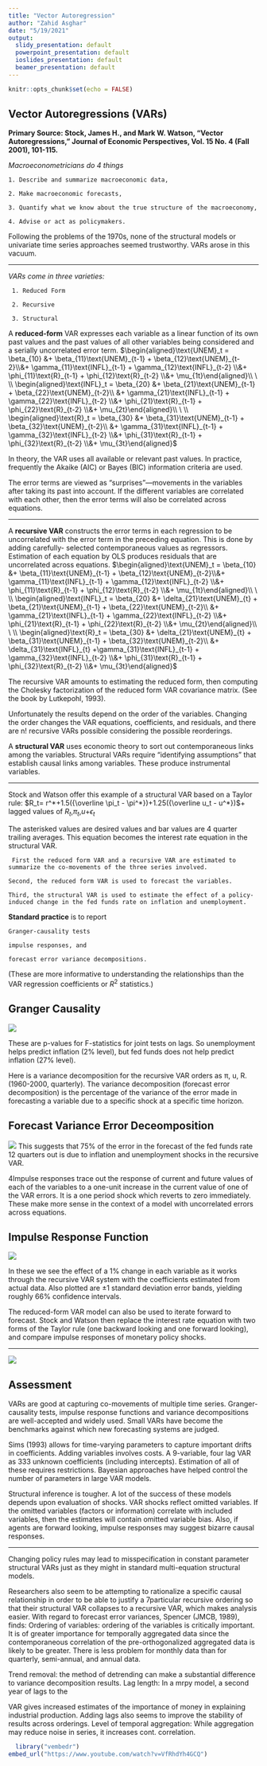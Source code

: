 ```yaml
---
title: "Vector Autoregression"
author: "Zahid Asghar"
date: "5/19/2021"
output:
  slidy_presentation: default
  powerpoint_presentation: default
  ioslides_presentation: default
  beamer_presentation: default
---
```


```r
knitr::opts_chunk$set(echo = FALSE)
```

## Vector Autoregressions (VARs)
 
**Primary Source: Stock, James H., and Mark W. Watson, “Vector Autoregressions,” Journal of Economic Perspectives, Vol. 15 No. 4 (Fall 2001), 101-115.**

_Macroeconometricians do 4 things_ 

    1. Describe and summarize macroeconomic data, 

    2. Make macroeconomic forecasts,  

    3. Quantify what we know about the true structure of the macroeconomy, 

    4. Advise or act as policymakers. 

   Following the problems of the 1970s, none of the structural models or univariate time series approaches seemed trustworthy. VARs arose in this vacuum. 

 ***
  
_VARs come in three varieties:_ 

     1. Reduced Form 

     2. Recursive 

     3. Structural 

  A __reduced-form__ VAR expresses each variable as a linear function of its own past values and the past values of all other variables being considered and a serially uncorrelated error term.
  $\begin{aligned}\text{UNEM}_t = \beta_{10} &+ \beta_{11}\text{UNEM}_{t-1} + \beta_{12}\text{UNEM}_{t-2}\\&+ \gamma_{11}\text{INFL}_{t-1} + \gamma_{12}\text{INFL}_{t-2} \\&+ \phi_{11}\text{R}_{t-1} + \phi_{12}\text{R}_{t-2} \\&+ \mu_{1t}\end{aligned}\\ \ \\ \begin{aligned}\text{INFL}_t = \beta_{20} &+ \beta_{21}\text{UNEM}_{t-1} + \beta_{22}\text{UNEM}_{t-2}\\ &+ \gamma_{21}\text{INFL}_{t-1} + \gamma_{22}\text{INFL}_{t-2} \\&+ \phi_{21}\text{R}_{t-1} + \phi_{22}\text{R}_{t-2} \\&+ \mu_{2t}\end{aligned}\\ \ \\ \begin{aligned}\text{R}_t = \beta_{30} &+ \beta_{31}\text{UNEM}_{t-1} + \beta_{32}\text{UNEM}_{t-2}\\ &+ \gamma_{31}\text{INFL}_{t-1} + \gamma_{32}\text{INFL}_{t-2} \\&+ \phi_{31}\text{R}_{t-1} + \phi_{32}\text{R}_{t-2} \\&+ \mu_{3t}\end{aligned}$
  
  
  In theory, the VAR uses all available or relevant past values. In practice, frequently the Akaike (AIC) or Bayes (BIC) information criteria are used. 
  
  The error terms are viewed as “surprises”—movements in the variables after taking its past into account. If the different variables are correlated with each other, then the error terms will also be correlated across equations. 
  
  ***
  A __recursive VAR__ constructs the error terms in each regression to be uncorrelated with the error term in the preceding equation. This is done by adding carefully- selected contemporaneous values as regressors. Estimation of each equation by OLS produces residuals that are uncorrelated across equations. 
  $\begin{aligned}\text{UNEM}_t = \beta_{10} &+ \beta_{11}\text{UNEM}_{t-1} + \beta_{12}\text{UNEM}_{t-2}\\&+ \gamma_{11}\text{INFL}_{t-1} + \gamma_{12}\text{INFL}_{t-2} \\&+ \phi_{11}\text{R}_{t-1} + \phi_{12}\text{R}_{t-2} \\&+ \mu_{1t}\end{aligned}\\ \ \\ \begin{aligned}\text{INFL}_t = \beta_{20} &+ \delta_{21}\text{UNEM}_{t} + \beta_{21}\text{UNEM}_{t-1} + \beta_{22}\text{UNEM}_{t-2}\\ &+ \gamma_{21}\text{INFL}_{t-1} + \gamma_{22}\text{INFL}_{t-2} \\&+ \phi_{21}\text{R}_{t-1} + \phi_{22}\text{R}_{t-2} \\&+ \mu_{2t}\end{aligned}\\ \ \\ \begin{aligned}\text{R}_t = \beta_{30} &+ \delta_{21}\text{UNEM}_{t} + \beta_{31}\text{UNEM}_{t-1} + \beta_{32}\text{UNEM}_{t-2}\\ &+ \delta_{31}\text{INFL}_{t} +\gamma_{31}\text{INFL}_{t-1} + \gamma_{32}\text{INFL}_{t-2} \\&+ \phi_{31}\text{R}_{t-1} + \phi_{32}\text{R}_{t-2} \\&+ \mu_{3t}\end{aligned}$
  
  The recursive VAR amounts to estimating the reduced form, then computing the Cholesky factorization of the reduced form VAR covariance matrix. (See the book by 
Lutkepohl, 1993). 

  Unfortunately the results depend on the order of the variables. Changing the order changes the VAR equations, coefficients, and residuals, and there are n! recursive VARs possible considering the possible reorderings. 
  
  A __structural VAR__ uses economic theory to sort out contemporaneous links among the variables. Structural VARs require “identifying assumptions” that establish causal links among variables. These produce instrumental variables.
  
  ***
  
  Stock and Watson offer this example of a structural VAR 
based on a Taylor rule: 
$R_t= r^*+1.5({\overline \pi_t - \pi^*})+1.25({\overline u_t - u^*})$+ lagged values of $R_t$,$\pi_t$,_u_+$\epsilon_t$ 

The asterisked values are desired values and bar values are 4 quarter trailing averages. This equation becomes the  interest rate equation in the structural VAR. 

     First the reduced form VAR and a recursive VAR are estimated to summarize the co-movements of the three series involved. 
  
    Second, the reduced form VAR is used to forecast the variables. 
  
    Third, the structural VAR is used to estimate the effect of a policy-induced change in the fed funds rate on inflation and unemployment. 
  
  __Standard practice__ is to report 
  
    Granger-causality tests
    
    impulse responses, and 
    
    forecast error variance decompositions. 
    
(These are more informative to understanding the relationships than the VAR regression coefficients or $R^2$  statistics.)

## Granger Causality
 
![](/R_git/granger.png)

  These are p-values for F-statistics for joint tests on lags. So unemployment helps predict inflation (2% level), but fed funds does not help predict inflation (27% level). 
  
  Here is a variance decomposition for the recursive VAR orders as π, u, R. (1960-2000, quarterly). The variance decomposition (forecast error decomposition) is the percentage of the variance of the error made in forecasting a variable due to a specific shock at a specific time horizon.

## Forecast Variance Error Deceomposition  
  
  ![](/R_git/vardecomp.png)
This suggests that 75% of the error in the forecast of the fed funds rate 12 quarters out is due to inflation and unemployment shocks in the recursive VAR.

4Impulse responses trace out the response of current and future values of each of the variables to a one-unit increase in the current value of one of the VAR errors. It is a one period shock which reverts to zero immediately. These make more sense in the context of a model with uncorrelated errors across equations.
 
## Impulse Response Function
   ![](/R_git/irf.png)
   
  
  In these we see the effect of a 1% change in each variable as it works through the recursive VAR system with the coefficients estimated from actual data. Also plotted are ±1 standard deviation error bands, yielding roughly 66% confidence intervals. 
  
  The reduced-form VAR model can also be used to iterate forward to forecast. Stock and Watson then replace the interest rate equation with two forms of the Taylor rule (one backward looking and one forward looking), and compare impulse responses of monetary policy shocks.

 ***
 
![](/R_git/fig2_jep.png)
   
## Assessment 
VARs are good at capturing co-movements of multiple time series. Granger-causality tests, impulse response functions and variance decompositions are well-accepted and widely used. 
Small VARs have become the benchmarks against which new forecasting systems are judged. 

  Sims (1993) allows for time-varying parameters to capture important drifts in coefficients. Adding variables involves costs. A 9-variable, four lag VAR as 333 unknown coefficients (including intercepts). Estimation of all of these requires restrictions. Bayesian approaches have helped control the number of parameters in large VAR models. 
  
Structural inference is tougher. A lot of the success of these models depends upon evaluation of shocks. VAR shocks reflect omitted variables. If the omitted variables (factors or information) correlate with included variables, then the estimates will contain omitted variable bias. Also, if agents are forward looking, impulse responses may suggest bizarre 
causal responses. 

 ***
 
  Changing policy rules may lead to misspecification in constant parameter structural VARs just as they might in standard multi-equation structural models. 
  
  Researchers also seem to be attempting to rationalize a specific causal relationship in order to be able to justify a 7particular recursive ordering so that their structural VAR 
collapses to a recursive VAR, which makes analysis easier. With regard to forecast error variances, Spencer (JMCB, 1989), finds: 
  Ordering of variables: ordering of the variables is critically important. It is of greater importance for temporally aggregated data since the contemporaneous correlation of the pre-orthogonalized aggregated data is likely to be greater. There is less problem for monthly data than for quarterly, semi-annual, and annual data. 
  
  Trend removal: the method of detrending can make a substantial difference to variance decomposition results. Lag length: In a mrpy model, a second year of lags to the 

  VAR gives increased estimates of the importance of money in explaining industrial production. Adding lags also seems to improve the stability of results across orderings. 
Level of temporal aggregation: While aggregation may reduce noise in series, it increases cont. correlation. 
  
```r
  library("vembedr")
embed_url("https://www.youtube.com/watch?v=VfRhdYh4GCQ")
```
  
  
  
  